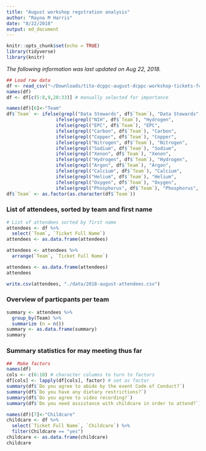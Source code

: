 ```yaml
---
title: "August workshop regstration analysis"
author: "Rayna M Harris"
date: "8/22/2018"
output: md_document
---
```


```r
knitr::opts_chunk$set(echo = TRUE)
library(tidyverse)
library(knitr)
```

_The following information was last updated on Aug 22, 2018._

```r
## Load raw data
df <- read_csv("~/Downloads/tito-dcppc-august-dcppc-workshop-tickets-for-rayna-harris-gmail-com-1104252.csv")
names(df)
df <- df[c(5:8,9,28:33)] # manually selected for importance
```


```r
names(df)[6]<-"Team"
df$`Team` <- ifelse(grepl("Data Stewards", df$`Team`), "Data Stewards",
                  ifelse(grepl("NIH", df$`Team`), "Hydrogen",
                  ifelse(grepl("EPC", df$`Team`), "EPC",
                  ifelse(grepl("Carbon", df$`Team`), "Carbon",
                  ifelse(grepl("Copper", df$`Team`), "Copper",
                  ifelse(grepl("Nitrogen", df$`Team`), "Nitrogen",
                  ifelse(grepl("Sodium", df$`Team`), "Sodium",
                  ifelse(grepl("Xenon", df$`Team`), "Xenon",
                  ifelse(grepl("Hydrogen", df$`Team`), "Hydrogen", 
                  ifelse(grepl("Argon", df$`Team`), "Argon",
                  ifelse(grepl("Calcium", df$`Team`), "Calcium",
                  ifelse(grepl("Helium", df$`Team`), "Helium",
                  ifelse(grepl("Oxygen", df$`Team`), "Oxygen",
                  ifelse(grepl("Phosphorus", df$`Team`), "Phosphorus", "Hydrogen"))))))))))))))
df$`Team` <- as.factor(as.character(df$`Team`))


```


### List of attendees, sorted by team and first name


```r
# List of attendees sorted by first name
attendees <- df %>% 
  select(`Team`, `Ticket Full Name`) 
attendees <- as.data.frame(attendees)

attendees <- attendees %>%  
  arrange(`Team`, `Ticket Full Name`)

attendees <- as.data.frame(attendees)
attendees

write.csv(attendees, "./data/2018-august-attendees.csv")
```


### Overview of particpants per team


```r
summary <- attendees %>%
  group_by(Team) %>%
  summarize (n = n())
summary <- as.data.frame(summary)
summary
```

###  Summary statistics for may meeting thus far
```r
##  Make factors
names(df)
cols <- c(6:10) # character columns to turn to factors
df[cols] <- lapply(df[cols], factor) # set as factor
summary(df$`Do you agree to abide by the event Code of Conduct?`) 
summary(df$`Do you have any dietary restrictions?`)
summary(df$`Do you agree to video recording?`)
summary(df$`Do you need assistance with childcare in order to attend?`)
```

```r
names(df)[7]<-"Childcare"
childcare <- df %>% 
  select(`Ticket Full Name`, `Childcare`) %>%  
  filter(Childcare == "yes")
childcare <- as.data.frame(childcare)
childcare
```

